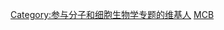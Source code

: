 {{Userbox | border-c = blue | border-s = 1 | id-c = blue | id-s = 14 | id-fc = black | info-c = #EEE | info-s = 9 | info-fc = black | id = [[File:Animal Cell Unannotated.svg|40px]]| info = 這個用戶是'''[[WP:分子與細胞生物學專題|分子與細胞生物學專題]]'''的成員。| float = {{{float|left}}}  }}<includeonly>[[Category:参与分子和细胞生物学专题的维基人]]</includeonly><noinclude>
[[Category:專題用戶標誌模板|MCB]]</noinclude>